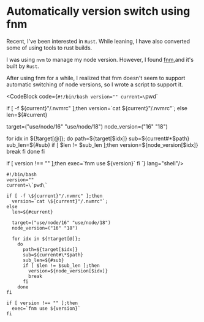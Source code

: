 
# Automatically version switch using fnm

Recent, I've been interested in `Rust`. While leaning, I have also converted some of using tools to rust builds.

I was using `nvm` to manage my node version. However, I found [fnm](https://github.com/Schniz/fnm),and it's built by `Rust`.

After using fnm for a while, I realized that fnm doesn't seem to support automatic switching of node versions, so I wrote a script to support it.

<CodeBlock code={`#!/bin/bash
version=""
current=\`pwd\`

if [ -f \${current}"/.nvmrc" ];then
version=\`cat \${current}"/.nvmrc"\`;
else
len=\${#current}

target=("use/node/16" "use/node/18")
node_version=("16" "18")

for idx in \${!target[@]};
do
path=\${target[$idx]}
sub=\${current#\*$path}
sub_len=\${#sub}
if [ $len != $sub_len ];then
  version=\${node_version[$idx]}
  break
fi
done
fi

if [ version !== "" ];then
exec=\`fnm use \${version}\`
fi
`} lang="shell"/>

```shell
#!/bin/bash
version=""
current=\`pwd\`

if [ -f \${current}"/.nvmrc" ];then
  version=`cat \${current}"/.nvmrc"`;
else
  len=${#current}

  target=("use/node/16" "use/node/18")
  node_version=("16" "18")

  for idx in ${!target[@]};
    do
      path=${target[$idx]}
      sub=${current#\*$path}
      sub_len=${#sub}
      if [ $len != $sub_len ];then
        version=${node_version[$idx]}
        break
      fi
    done
fi

if [ version !== "" ];then
  exec=`fnm use ${version}`
fi
```

